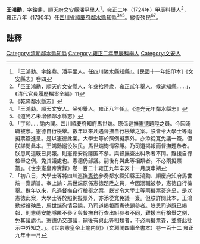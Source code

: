 {{明清人物信息框
| 姓名 = 王鴻勳
| 原名 = 
| 圖片名稱=  
| 圖片大小 = 220px
| 圖片說明 =  
| 最高職務 = [[四川省|四川省]][[鄰水縣知縣|鄰水縣知縣]]
| 國家 = 大清
| 爵位 =
| 籍貫 = [[順天府|順天府]][[文安縣|文安縣]]潘平里人
| 族裔 =  
| 旗籍 =  
| 字號 =  
| 諡號 = 
| 出生日期 = 
| 出生地點 =
| 逝世日期 =  
| 逝世地點 = 
| 墓葬 = 
| 配偶 =  
| 親屬 =   
| 出身 = 
、 雍正二年甲辰科舉人
| 經歷 = 
| 著作 =  
* 《逰塔院和趙廣文原韻》<ref>「城西闢勝蹟、扶病暫相過、路僻蒼苔厚、林深野鳥多、僧廚泉八戶、古寺壁遮蘿、空負髙人約、躊躇意奈何」，知縣王鴻勳，《道光元年鄰水縣志》卷四藝文</ref>
*
*
}}
'''王鴻勳'''{{BD|？年||？年||}}，字銘鼎，[[順天府|順天府]][[文安縣|文安縣]]潘平里人<ref>『王鴻勳。字銘鼎。潘平里人。任四川隣水縣知縣』。[民國十一年鉛印本]《文安縣志》卷四</ref>，雍正二年（1724年）甲辰科舉人<ref>「臣王鴻勳，順天府文安縣人，年叄拾陸歲，雍正貳年舉人，候選知縣……」，《清代官員履歷檔案全編》11</ref>，雍正八年（1730年）任[[四川省|四川省]][[順慶府|順慶府]][[鄰水縣|鄰水縣]]知縣<ref>《乾隆鄰水縣志》</ref><ref>『王鴻勳。順天文安人。癸夘舉人。雍正八年任』。《道光元年鄰水縣志》</ref><ref>《道光乙未增修鄰水縣志》</ref>。縱役殃民<ref>「丁卯……諭内閣。四川順慶府知府馬世煓。原係巡撫[[憲德|憲德]]題陞之員。今因溺職被㕘。憲德自行檢舉。數年以來凡遇督撫自行檢舉之案。朕皆令大學士等兩擬票簽進呈。是以憲德此案。大學士等於照例擬票外。亦添從寛免議一簽。但朕詳閱此本。王鴻勳縱役殃民。馬世煓徇情容隱。乃司道掲報而督撫題㕘者。朕思司道既已掲報。則憲德安能隱匿不㕘。與督撫查出糾㕘者不同。難援自行檢舉之例。免其議處也。憲德仍部議。嗣後有與此等相類者。不必兩擬票簽」。《世宗憲皇帝實錄》卷一百二十雍正九年辛亥十一月庚申朔</ref><ref>「初八日，大學士等將四川巡撫[[憲徳|憲徳]]參奏鄰水縣知縣王鴻勳、順慶府知府馬世煓一案請旨。奉上諭：馬世煓原係憲徳題陞之員，今因溺職被參，憲徳自行檢舉。數年以來，凡遇督撫自行檢舉之案，朕皆令大學士等兩擬票簽進呈，是以憲徳此案，大學士等於照例擬票外，亦添從寛免議一簽。但朕詳閲此本，王鴻勳縱役殃民，馬世煓徇情容隱，乃司道揭報而憲徳題參者。朕思司道既已揭報，則憲德安能隱匿不參？與督撫自行查出糾參者不同，難援自行檢舉之例，免其議處也。憲徳仍交部議，嗣後有與此等相類者，不必兩擬票簽，並將此批示中外知之。」。《世宗憲皇帝上諭内閣》（文淵閣四庫全書本）卷一百十二 雍正九年十一月</ref>。

== 註釋 ==
{{reflist}}
{{清朝人物小作品}}
{{鄰水縣知縣}}
[[Category:清朝鄰水縣知縣|Category:清朝鄰水縣知縣]]
[[Category:雍正二年甲辰科舉人|Category:雍正二年甲辰科舉人]]
[[Category:文安人|Category:文安人]]